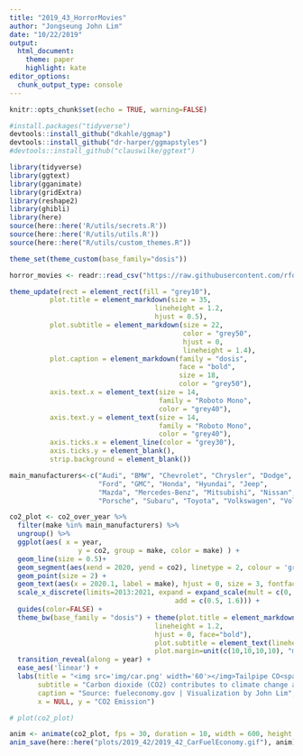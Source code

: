 ```yaml
---
title: "2019_43_HorrorMovies"
author: "Jongseung John Lim"
date: "10/22/2019"
output: 
  html_document:
    theme: paper
    highlight: kate
editor_options: 
  chunk_output_type: console
---
```


```r
knitr::opts_chunk$set(echo = TRUE, warning=FALSE)

#install.packages("tidyverse")
devtools::install_github("dkahle/ggmap")
devtools::install_github("dr-harper/ggmapstyles")
#devtools::install_github("clauswilke/ggtext")
```

```r
library(tidyverse)
library(ggtext)
library(gganimate)
library(gridExtra)
library(reshape2)
library(ghibli)
library(here)
source(here::here('R/utils/secrets.R'))
source(here::here('R/utils/utils.R'))
source(here::here("R/utils/custom_themes.R"))

theme_set(theme_custom(base_family="dosis"))
```

```r
horror_movies <- readr::read_csv("https://raw.githubusercontent.com/rfordatascience/tidytuesday/master/data/2019/2019-10-22/horror_movies.csv")

```

```r
theme_update(rect = element_rect(fill = "grey10"),
          plot.title = element_markdown(size = 35,
                                    lineheight = 1.2,
                                    hjust = 0.5),
          plot.subtitle = element_markdown(size = 22, 
                                           color = "grey50", 
                                           hjust = 0,
                                           lineheight = 1.4),
          plot.caption = element_markdown(family = "dosis", 
                                          face = "bold",
                                          size = 18,
                                          color = "grey50"),
          axis.text.x = element_text(size = 14, 
                                     family = "Roboto Mono",
                                     color = "grey40"),
          axis.text.y = element_text(size = 14, 
                                     family = "Roboto Mono",
                                     color = "grey40"),
          axis.ticks.x = element_line(color = "grey30"),
          axis.ticks.y = element_blank(),
          strip.background = element_blank())
```

```r
main_manufacturers<-c("Audi", "BMW", "Chevrolet", "Chrysler", "Dodge", 
                      "Ford", "GMC", "Honda", "Hyundai", "Jeep", 
                      "Mazda", "Mercedes-Benz", "Mitsubishi", "Nissan",
                      "Porsche", "Subaru", "Toyota", "Volkswagen", "Volvo")

co2_plot <- co2_over_year %>%
  filter(make %in% main_manufacturers) %>% 
  ungroup() %>% 
  ggplot(aes( x = year,
                 y = co2, group = make, color = make) ) +
  geom_line(size = 0.5)+
  geom_segment(aes(xend = 2020, yend = co2), linetype = 2, colour = 'grey') + 
  geom_point(size = 2) + 
  geom_text(aes(x = 2020.1, label = make), hjust = 0, size = 3, fontface = "bold") +
  scale_x_discrete(limits=2013:2021, expand = expand_scale(mult = c(0, 0), 
                                         add = c(0.5, 1.6))) +
  guides(color=FALSE) +
  theme_bw(base_family = "dosis") + theme(plot.title = element_markdown(size = 17.5,
                                    lineheight = 1.2,
                                    hjust = 0, face="bold"),
                                    plot.subtitle = element_text(lineheight = 1),
                                    plot.margin=unit(c(10,10,10,10), "mm")) +
  transition_reveal(along = year) +
  ease_aes('linear') +
  labs(title = "<img src='img/car.png' width='60'></img>Tailpipe CO<span style='font-size: 12px'>2</span> Emission Average (2013-2020)",
       subtitle = "Carbon dioxide (CO2) contributes to climate change and causes ocean acidification. This graph \nshows how the tailpipe CO2 emissions from different manufacturers have changed over time.",
       caption = "Source: fueleconomy.gov | Visualization by John Lim", 
       x = NULL, y = "CO2 Emission") 

# plot(co2_plot)

```

```r
anim <- animate(co2_plot, fps = 30, duration = 10, width = 600, height = 600, end_pause = 30, type = "cairo")
anim_save(here::here("plots/2019_42/2019_42_CarFuelEconomy.gif"), anim)
```
